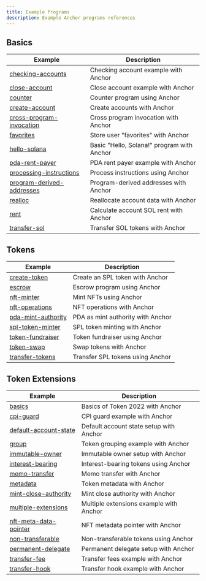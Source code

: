 ```yaml
---
title: Example Programs
description: Example Anchor programs references
---
```


## Basics

| Example                                                                                                                       | Description                                |
| ----------------------------------------------------------------------------------------------------------------------------- | ------------------------------------------ |
| [checking-accounts](https://github.com/solana-developers/program-examples/tree/main/basics/checking-accounts)                 | Checking account example with Anchor       |
| [close-account](https://github.com/solana-developers/program-examples/tree/main/basics/close-account)                         | Close account example with Anchor          |
| [counter](https://github.com/solana-developers/program-examples/tree/main/basics/counter)                                     | Counter program using Anchor               |
| [create-account](https://github.com/solana-developers/program-examples/tree/main/basics/create-account)                       | Create accounts with Anchor                |
| [cross-program-invocation](https://github.com/solana-developers/program-examples/tree/main/basics/cross-program-invocation)   | Cross program invocation with Anchor       |
| [favorites](https://github.com/solana-developers/program-examples/tree/main/basics/favorites)                                 | Store user "favorites" with Anchor         |
| [hello-solana](https://github.com/solana-developers/program-examples/tree/main/basics/hello-solana)                           | Basic "Hello, Solana!" program with Anchor |
| [pda-rent-payer](https://github.com/solana-developers/program-examples/tree/main/basics/pda-rent-payer)                       | PDA rent payer example with Anchor         |
| [processing-instructions](https://github.com/solana-developers/program-examples/tree/main/basics/processing-instructions)     | Process instructions using Anchor          |
| [program-derived-addresses](https://github.com/solana-developers/program-examples/tree/main/basics/program-derived-addresses) | Program-derived addresses with Anchor      |
| [realloc](https://github.com/solana-developers/program-examples/tree/main/basics/realloc)                                     | Reallocate account data with Anchor        |
| [rent](https://github.com/solana-developers/program-examples/tree/main/basics/rent)                                           | Calculate account SOL rent with Anchor     |
| [transfer-sol](https://github.com/solana-developers/program-examples/tree/main/basics/transfer-sol)                           | Transfer SOL tokens with Anchor            |

## Tokens

| Example                                                                                                         | Description                       |
| --------------------------------------------------------------------------------------------------------------- | --------------------------------- |
| [create-token](https://github.com/solana-developers/program-examples/tree/main/tokens/create-token)             | Create an SPL token with Anchor   |
| [escrow](https://github.com/solana-developers/program-examples/tree/main/tokens/escrow)                         | Escrow program using Anchor       |
| [nft-minter](https://github.com/solana-developers/program-examples/tree/main/tokens/nft-minter)                 | Mint NFTs using Anchor            |
| [nft-operations](https://github.com/solana-developers/program-examples/tree/main/tokens/nft-operations)         | NFT operations with Anchor        |
| [pda-mint-authority](https://github.com/solana-developers/program-examples/tree/main/tokens/pda-mint-authority) | PDA as mint authority with Anchor |
| [spl-token-minter](https://github.com/solana-developers/program-examples/tree/main/tokens/spl-token-minter)     | SPL token minting with Anchor     |
| [token-fundraiser](https://github.com/solana-developers/program-examples/tree/main/tokens/token-fundraiser)     | Token fundraiser using Anchor     |
| [token-swap](https://github.com/solana-developers/program-examples/tree/main/tokens/token-swap)                 | Swap tokens with Anchor           |
| [transfer-tokens](https://github.com/solana-developers/program-examples/tree/main/tokens/transfer-tokens)       | Transfer SPL tokens using Anchor  |

## Token Extensions

| Example                                                                                                                          | Description                             |
| -------------------------------------------------------------------------------------------------------------------------------- | --------------------------------------- |
| [basics](https://github.com/solana-developers/program-examples/tree/main/tokens/token-2022/basics)                               | Basics of Token 2022 with Anchor        |
| [cpi-guard](https://github.com/solana-developers/program-examples/tree/main/tokens/token-2022/cpi-guard)                         | CPI guard example with Anchor           |
| [default-account-state](https://github.com/solana-developers/program-examples/tree/main/tokens/token-2022/default-account-state) | Default account state setup with Anchor |
| [group](https://github.com/solana-developers/program-examples/tree/main/tokens/token-2022/group)                                 | Token grouping example with Anchor      |
| [immutable-owner](https://github.com/solana-developers/program-examples/tree/main/tokens/token-2022/immutable-owner)             | Immutable owner setup with Anchor       |
| [interest-bearing](https://github.com/solana-developers/program-examples/tree/main/tokens/token-2022/interest-bearing)           | Interest-bearing tokens using Anchor    |
| [memo-transfer](https://github.com/solana-developers/program-examples/tree/main/tokens/token-2022/memo-transfer)                 | Memo transfer with Anchor               |
| [metadata](https://github.com/solana-developers/program-examples/tree/main/tokens/token-2022/metadata)                           | Token metadata with Anchor              |
| [mint-close-authority](https://github.com/solana-developers/program-examples/tree/main/tokens/token-2022/mint-close-authority)   | Mint close authority with Anchor        |
| [multiple-extensions](https://github.com/solana-developers/program-examples/tree/main/tokens/token-2022/multiple-extensions)     | Multiple extensions example with Anchor |
| [nft-meta-data-pointer](https://github.com/solana-developers/program-examples/tree/main/tokens/token-2022/nft-meta-data-pointer) | NFT metadata pointer with Anchor        |
| [non-transferable](https://github.com/solana-developers/program-examples/tree/main/tokens/token-2022/non-transferable)           | Non-transferable tokens using Anchor    |
| [permanent-delegate](https://github.com/solana-developers/program-examples/tree/main/tokens/token-2022/permanent-delegate)       | Permanent delegate setup with Anchor    |
| [transfer-fee](https://github.com/solana-developers/program-examples/tree/main/tokens/token-2022/transfer-fee)                   | Transfer fees example with Anchor       |
| [transfer-hook](https://github.com/solana-developers/program-examples/tree/main/tokens/token-2022/transfer-hook)                 | Transfer hook example with Anchor       |
